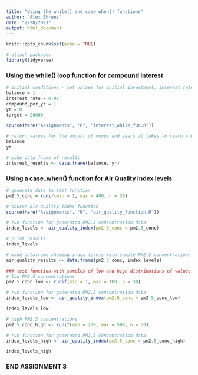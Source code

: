 ```yaml
---
title: "Using the while() and case_when() functions"
author: "Alex Ehrens"
date: "2/28/2021"
output: html_document
---
```


```r
knitr::opts_chunk$set(echo = TRUE)

# attach packages
library(tidyverse)
```

### Using the while() loop function for compound interest

```r
# initial conditions - set values for initial investment, interest rate, amount of times compounded annually, number of years, and target balance
balance = 1
interest_rate = 0.02
compound_per_yr = 1
yr = 0
target = 20000

source(here("Assignments", "R", "interest_while_fun.R"))

# return values for the amount of money and years it takes to reach the target balance in the account
balance
yr

# make data frame of results
interest_results <- data.frame(balance, yr)
```

### Using a case_when() function for Air Quality Index levels
```r
# generate data to test function
pm2.5_conc = runif(min = 1, max = 400, n = 30)

# source Air quality index function
source(here("Assignments", "R", "air_quality_function.R"))

# run function for generated PM2.5 concentration data
index_levels <- air_quality_index(pm2.5_conc = pm2.5_conc)

# print results
index_levels

# make dataframe showing index levels with sample PM2.5 concentrations
air_quality_results <- data.frame(pm2.5_conc, index_levels)
```

```r
### test function with samples of low and high distributions of values
# low PM2.5 concentrations
pm2.5_conc_low <- runif(min = 1, max = 100, n = 30)

# run function for generated PM2.5 concentration data
index_levels_low <- air_quality_index(pm2.5_conc = pm2.5_conc_low)

index_levels_low

# high PM2.5 concentrations
pm2.5_conc_high <- runif(min = 250, max = 500, n = 30)

# run function for generated PM2.5 concentration data
index_levels_high <- air_quality_index(pm2.5_conc = pm2.5_conc_high)

index_levels_high
```

### END ASSIGNMENT 3